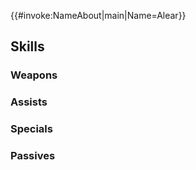 {{#invoke:NameAbout|main|Name=Alear}}{{HeroPage Tabs}}
{{Hero Infobox
|Name=Alear
|Title=Awoken Divinity
|WeaponType=Green Breath
|MoveType=Infantry
|Person=Alear F
|Origin=Fire Emblem Engage
|Gender=Female
|LegendaryEffect=Fire
|BoostHP=3
|BoostDef=4
|Duel=200
|actorEN=Laura Stahl
|actorJP=遠藤綾
|artist=恒星ホリグチ
|additionDate=August 31, 2023
|releaseDate=August 31, 2023
|cv1=14
|cv2=100200
|TagID=伝承リュール女
|InternalID=991
|Properties=legendary
|description=She who, dressed in white and wielding a gleaming blade, once exterminated the Fell Dragon to save the world. Appears in Fire Emblem Engage.
}}
{{Stats Page
|Lv1HP=16|Lv1ATK=11|Lv1SPD=12|Lv1DEF=5|Lv1RES=4
|GRHP=55|GRATK=70|GRSPD=80|GRDEF=65|GRRES=75
}}
==Skills==
===Weapons===
{{Weapons Table
|weapon1=Fire Breath
|weapon1Default=1
|weapon1Unlock=1
|weapon2=Fire Breath+
|weapon2Default=2
|weapon2Unlock=2
|weapon3=Flametongue
|weapon3Default=4
|weapon3Unlock=3
|weapon4=Dragon's Fist
|weapon4Default=5
|weapon4Unlock=5
}}
===Assists===
{{Assists Table}}
===Specials===
{{Specials Table
|special1=Night Sky
|special1Default=4
|special1Unlock=3
|special2=Glimmer
|special2Unlock=4
|special3=Dragon Blast
|special3Unlock=5
}}
===Passives===
{{Passives Table
|passiveA1=Atk/Spd Finish 1
|passiveA2=Atk/Spd Finish 2
|passiveA3=Atk/Spd Finish 3
|passiveA4=Atk/Spd Finish 4
|passiveA1Unlock=2
|passiveA2Unlock=3
|passiveA3Unlock=4
|passiveA4Unlock=5
|passiveB1=Null C-Disrupt 1
|passiveB2=Null C-Disrupt 2
|passiveB3=Null C-Disrupt 3
|passiveB4=Null C-Disrupt 4
|passiveB1Unlock=2
|passiveB2Unlock=3
|passiveB3Unlock=4
|passiveB4Unlock=5
|passiveC1=Atk/Spd Oath 1
|passiveC2=Atk/Spd Oath 2
|passiveC3=Atk/Spd Oath 3
|passiveC4=Atk/Spd Pledge
|passiveC1Unlock=2
|passiveC2Unlock=3
|passiveC3Unlock=4
|passiveC4Unlock=5
}}
{{Heroes Navbox}}